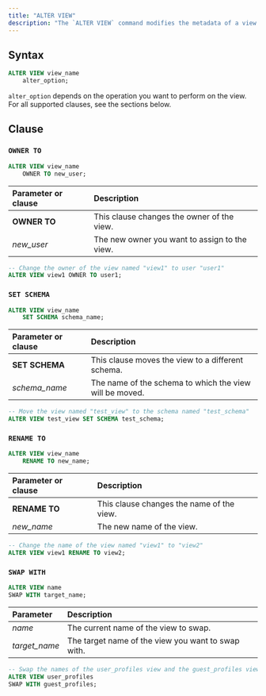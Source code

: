 ```yaml
---
title: "ALTER VIEW"
description: "The `ALTER VIEW` command modifies the metadata of a view. To use this command, you must own the view."
---
```


## Syntax

```sql
ALTER VIEW view_name
    alter_option;
```

`alter_option` depends on the operation you want to perform on the view. For all supported clauses, see the sections below.

## Clause

### `OWNER TO`

```sql
ALTER VIEW view_name
    OWNER TO new_user;
```

| Parameter or clause | Description                                   |
| :------------------ | :-------------------------------------------- |
| **OWNER TO**        | This clause changes the owner of the view.    |
| _new\_user_         | The new owner you want to assign to the view. |

```sql
-- Change the owner of the view named "view1" to user "user1"
ALTER VIEW view1 OWNER TO user1;
```

### `SET SCHEMA`

```sql
ALTER VIEW view_name
    SET SCHEMA schema_name;
```

| Parameter or clause | Description                                             |
| :------------------ | :------------------------------------------------------ |
| **SET SCHEMA**      | This clause moves the view to a different schema.       |
| _schema\_name_      | The name of the schema to which the view will be moved. |

```sql
-- Move the view named "test_view" to the schema named "test_schema"
ALTER VIEW test_view SET SCHEMA test_schema;
```

### `RENAME TO`

```sql
ALTER VIEW view_name
    RENAME TO new_name;
```

| Parameter or clause | Description                               |
| :------------------ | :---------------------------------------- |
| **RENAME TO**       | This clause changes the name of the view. |
| _new\_name_         | The new name of the view.                 |

```sql
-- Change the name of the view named "view1" to "view2"
ALTER VIEW view1 RENAME TO view2;
```

### `SWAP WITH`

```sql
ALTER VIEW name
SWAP WITH target_name;
```

| Parameter | Description |
| :-------- | :---------- |
| _name_ | The current name of the view to swap. |
| _target_name_ | The target name of the view you want to swap with. |

```sql
-- Swap the names of the user_profiles view and the guest_profiles view.
ALTER VIEW user_profiles
SWAP WITH guest_profiles;
```
